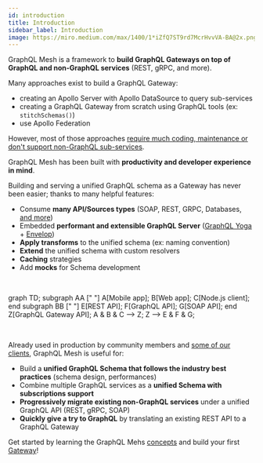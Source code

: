 ```yaml
---
id: introduction
title: Introduction
sidebar_label: Introduction
image: https://miro.medium.com/max/1400/1*iZfQ7ST9rd7McrHvvVA-BA@2x.png
---
```


GraphQL Mesh is a framework to **build GraphQL Gateways on top of GraphQL and non-GraphQL services** (REST, gRPC, and more).

Many approaches exist to build a GraphQL Gateway:

- creating an Apollo Server with Apollo DataSource to query sub-services
- creating a GraphQL Gateway from scratch using GraphQL tools (ex: `stitchSchemas()`)
- use Apollo Federation

However, most of those approaches [require much coding, maintenance or don't support non-GraphQL sub-services](/docs/comparison).

GraphQL Mesh has been built with **productivity and developer experience in mind**.

Building and serving a unified GraphQL schema as a Gateway has never been easier; thanks to many helpful features:

- Consume **many API/Sources types** (SOAP, REST, GRPC, Databases, [and more](/docs/handlers/handlers-introduction))
- Embedded **performant and extensible GraphQL Server** ([GraphQL Yoga](https://www.graphql-yoga.com/) + [Envelop](https://www.graphql-yoga.com/))
- **Apply transforms** to the unified schema (ex: naming convention)
- **Extend** the unified schema with custom resolvers
- **Caching** strategies
- Add **mocks** for Schema development

<p>&nbsp;</p>

<Graph>

graph TD;
subgraph AA [" "]
A[Mobile app];
B[Web app];
C[Node.js client];
end
subgraph BB [" "]
E[REST API];
F[GraphQL API];
G[SOAP API];
end
Z[GraphQL Gateway API];
A & B & C --> Z;
Z --> E & F & G;

</Graph>


<p>&nbsp;</p>

Already used in production by community members and [some of our clients](https://www.the-guild.dev/services), GraphQL Mesh is useful for:
- Build a **unified GraphQL Schema that follows the industry best practices** (schema design, performances)
- Combine multiple GraphQL services as a **unified Schema with subscriptions support**
- **Progressively migrate existing non-GraphQL services** under a unified GraphQL API (REST, gRPC, SOAP)
- **Quickly give a try to GraphQL** by translating an existing REST API to a GraphQL Gateway


Get started by learning the GraphQL Mehs [concepts](/docs/getting-started/concepts) and build your first [Gateway](/docs/getting-started/your-first-mesh-gateway)!
